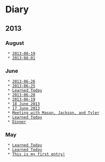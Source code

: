 = Diary =

== 2013 ==

=== August ===
  * [[2013-08-19]]
  * [[2013-08-01]]

=== June ===
  * [[2013-06-26]]
  * [[2013-06-25]]
  * [[2013-06-24|Learned Today]]
  * [[2013-06-20]]
  * [[2013-06-19]]
  * [[2013-06-18|18 June 2013]]
  * [[2013-06-17|17 June 2013]]
  * [[2013-06-05|Meeting with Mason, Jackson, and Tyler]]
  * [[2013-06-03|Learned Today]]
  * [[2013-06-01|Dinner]]

=== May ===
  * [[2013-05-31|Learned Today]]
  * [[2013-05-29|Learned Today]]
  * [[2013-05-28|This is my first entry!]]

